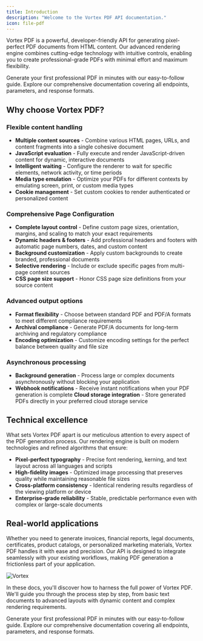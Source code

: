 ```yaml
---
title: Introduction
description: "Welcome to the Vortex PDF API documentation."
icon: file-pdf
---
```


Vortex PDF is a powerful, developer-friendly API for generating pixel-perfect PDF documents from HTML content. Our advanced rendering engine combines cutting-edge technology with intuitive controls, enabling you to create professional-grade PDFs with minimal effort and maximum flexibility.

<CardGroup cols={2}>
  <Card title="Quickstart" icon="rocket" href="/quickstart">
    Generate your first professional PDF in minutes with our easy-to-follow
    guide.
  </Card>
  <Card title="API Reference" icon="code" href="/api-reference">
    Explore our comprehensive documentation covering all endpoints, parameters,
    and response formats.
  </Card>
</CardGroup>

## Why choose Vortex PDF?

### Flexible content handling

- **Multiple content sources** - Combine various HTML pages, URLs, and content fragments into a single cohesive document
- **JavaScript evaluation** - Fully execute and render JavaScript-driven content for dynamic, interactive documents
- **Intelligent waiting** - Configure the renderer to wait for specific elements, network activity, or time periods
- **Media type emulation** - Optimize your PDFs for different contexts by emulating screen, print, or custom media types
- **Cookie management** - Set custom cookies to render authenticated or personalized content

### Comprehensive Page Configuration

- **Complete layout control** - Define custom page sizes, orientation, margins, and scaling to match your exact requirements
- **Dynamic headers & footers** - Add professional headers and footers with automatic page numbers, dates, and custom content
- **Background customization** - Apply custom backgrounds to create branded, professional documents
- **Selective rendering** - Include or exclude specific pages from multi-page content sources
- **CSS page size support** - Honor CSS page size definitions from your source content

### Advanced output options

- **Format flexibility** - Choose between standard PDF and PDF/A formats to meet different compliance requirements
- **Archival compliance** - Generate PDF/A documents for long-term archiving and regulatory compliance
- **Encoding optimization** - Customize encoding settings for the perfect balance between quality and file size

### Asynchronous processing

- **Background generation** - Process large or complex documents asynchronously without blocking your application
- **Webhook notifications** - Receive instant notifications when your PDF generation is complete
 **Cloud storage integration** - Store generated PDFs directly in your preferred cloud storage service

## Technical excellence

What sets Vortex PDF apart is our meticulous attention to every aspect of the PDF generation process. Our rendering engine is built on modern technologies and refined algorithms that ensure:

- **Pixel-perfect typography** - Precise font rendering, kerning, and text layout across all languages and scripts
- **High-fidelity images** - Optimized image processing that preserves quality while maintaining reasonable file sizes
- **Cross-platform consistency** - Identical rendering results regardless of the viewing platform or device
- **Enterprise-grade reliability** - Stable, predictable performance even with complex or large-scale documents

## Real-world applications

Whether you need to generate invoices, financial reports, legal documents, certificates, product catalogs, or personalized marketing materials, Vortex PDF handles it with ease and precision. Our API is designed to integrate seamlessly with your existing workflows, making PDF generation a frictionless part of your application.

<Frame caption="Let's be real—PDFs aren't exactly thrilling. So, instead of one, enjoy this majestic space vortex.">
  <img src="/images/vortex.png" alt="Vortex" />
</Frame>

In these docs, you'll discover how to harness the full power of Vortex PDF. We'll guide you through the process step by step, from basic text documents to advanced layouts with dynamic content and complex rendering requirements.

<CardGroup cols={2}>
  <Card title="Quickstart" icon="rocket" href="/quickstart">
    Generate your first professional PDF in minutes with our easy-to-follow
    guide.
  </Card>
  <Card title="API Reference" icon="code" href="/api-reference">
    Explore our comprehensive documentation covering all endpoints, parameters,
    and response formats.
  </Card>
</CardGroup>
